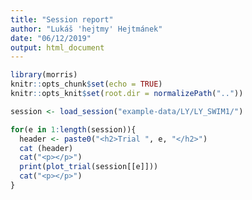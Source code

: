 ```yaml
---
title: "Session report"
author: "Lukáš 'hejtmy' Hejtmánek"
date: "06/12/2019"
output: html_document
---
```


```r
library(morris)
knitr::opts_chunk$set(echo = TRUE)
knitr::opts_knit$set(root.dir = normalizePath(".."))
```

```r
session <- load_session("example-data/LY/LY_SWIM1/")
```

```r
for(e in 1:length(session)){
  header <- paste0("<h2>Trial ", e, "</h2>")
  cat (header)
  cat("<p></p>")
  print(plot_trial(session[[e]]))
  cat("<p></p>")
}
```


```r

```
